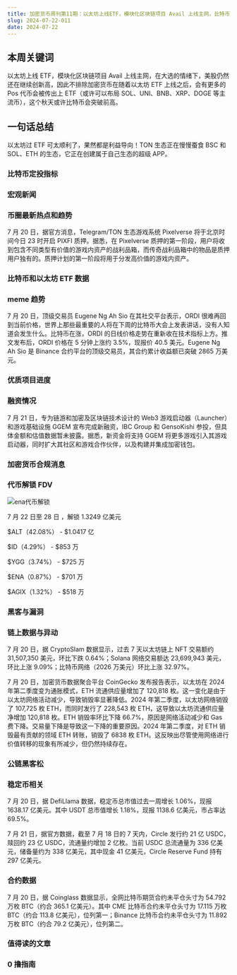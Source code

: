 ```yaml
---
title: 加密货币周刊第11期：以太坊上线ETF，模块化区块链项目 Avail 上线主网，比特币很快重新上攻73000美金
slug: 2024-07-22-011
date: 2024-07-22
---
```


## 本周关键词

以太坊上线 ETF，模块化区块链项目 Avail 上线主网，在大选的情绪下，美股仍然还在继续创新高，因此不排除加密货币在随着以太坊 ETF 上线之后，会有更多的 Pos 代币会被传出上 ETF（或许可以布局 SOL、UNI、BNB、XRP、DOGE 等主流币），这个秋天或许比特币会突破前高。

## 一句话总结

以太坊过 ETF 可太顺利了，果然都是利益导向！TON 生态正在慢慢蚕食 BSC 和 SOL、ETH 的生态，它正在创建属于自己生态的超级 APP。

### 比特币定投指标

### 宏观新闻

### 币圈最新热点和趋势

7 月 20 日，据官方消息，Telegram/TON 生态游戏系统 Pixelverse 将于北京时间今日 23 时开启 PIXFI 质押。据悉，在 Pixelverse 质押的第一阶段，用户将收到包含不同类型有价值的游戏内资产的战利品箱，而传奇战利品箱中的物品是质押用户独有的。质押计划的第一阶段将用于分发高价值的游戏内资产。

### 比特币和以太坊 ETF 数据

### meme 趋势

7 月 20 日，顶级交易员 Eugene Ng Ah Sio 在其社交平台表示，ORDI 很难再回到当前价格，世界上那些最重要的人将在下周的比特币大会上发表讲话，没有人知道会发生什么。比特币在涨，ORDI 的日线价格走势在重新收在技术指标上方。推文发布后，ORDI 价格在 5 分钟上涨约 3.5%，现报价 40.5 美元。Eugene Ng Ah Sio 是 Binance 合约平台的顶级交易员，其合约累计收益额已突破 2865 万美元。

### 优质项目进度

### 融资情况

7 月 21 日，专为链游和加密及区块链技术设计的 Web3 游戏启动器（Launcher）和游戏基础设施 GGEM 宣布完成新融资，IBC Group 和 GensoKishi 参投，但具体金额和估值数据暂未披露。据悉，新资金将支持 GGEM 将更多游戏引入其游戏启动器，同时扩大其社区和游戏合作伙伴，以及构建并集成加密钱包。

### 加密货币合规消息

### 代币解锁 FDV

![ena代币解锁](https://pbs.twimg.com/media/GS1CyR9bQAATBG0?format=jpg&name=large)

7 月 22 日至 28 日 ，解锁 1.3249 亿美元

$ALT（42.08%） - $1.0417 亿

$ID（4.29%） - $853 万

$YGG（3.74%） - $725 万

$ENA（0.87%） - $701 万

$AGIX（1.32%） - $518 万

### 黑客与漏洞

### 链上数据与异动

7 月 20 日，据 CryptoSlam 数据显示，过去 7 天以太坊链上 NFT 交易额约 31,507,350 美元，环比下跌 0.64%；Solana 网络交易额达 23,699,943 美元，环比上涨 9.09%；比特币网络（2026 万美元）环比上涨 32.97%。

7 月 20 日，加密货币数据聚合平台 CoinGecko 发布报告表示，以太坊在 2024 年第二季度变为通胀模式，ETH 流通供应量增加了 120,818 枚。这一变化是由于以太坊网络活动减少，导致销毁率显著降低。2024 年第二季度，以太坊网络销毁了 107,725 枚 ETH，而同时发行了 228,543 枚 ETH，这导致以太坊流通供应量净增加 120,818 枚。ETH 销毁率环比下降 66.7%，原因是网络活动减少和 Gas 费下降。交易量下降是导致这一下降的重要原因。2024 年第二季度，对 ETH 销毁最有贡献的领域 ETH 转账，销毁了 6838 枚 ETH。这反映出尽管使用网络进行价值转移的现象有所减少，但仍然持续存在。

### 公链黑客松

### 稳定币相关

7 月 20 日，据 DefiLlama 数据，稳定币总市值过去一周增长 1.06%，现报 1638.17 亿美元。其中 USDT 总市值增长 1.18%，现报 1138.6 亿美元，市占率达 69.5%。

7 月 21 日，据官方数据，截至 7 月 18 日的 7 天内，Circle 发行约 21 亿 USDC，赎回约 23 亿 USDC，流通量约增加 2 亿枚。当前 USDC 总流通量为 336 亿美元，储备量约为 338 亿美元，其中现金 41 亿美元，Circle Reserve Fund 持有 297 亿美元。

### 合约数据

7 月 20 日，据 Coinglass 数据显示，全网比特币期货合约未平仓头寸为 54.792 万枚 BTC（约合 365.1 亿美元）。其中 CME 比特币合约未平仓头寸为 17.115 万枚 BTC（约合 113.8 亿美元），位列第一；Binance 比特币合约未平仓头寸为 11.892 万枚 BTC（约合 79.2 亿美元），位列第二。

### 值得读的文章

### 0 撸指南
